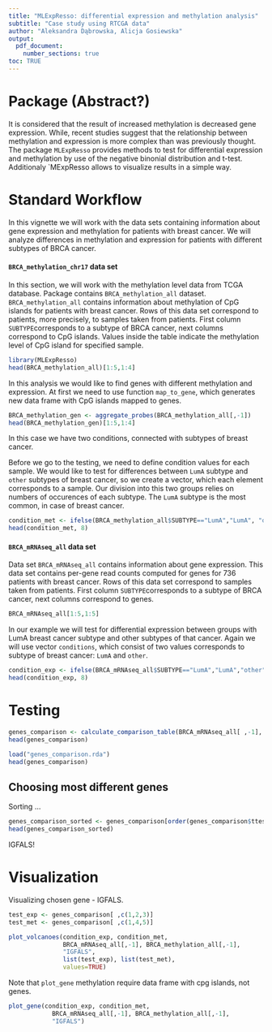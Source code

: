 ```yaml
---
title: "MLExpResso: differential expression and methylation analysis"
subtitle: "Case study using RTCGA data"
author: "Aleksandra Dąbrowska, Alicja Gosiewska"
output: 
  pdf_document:
    number_sections: true
toc: TRUE
---
```


# Package (Abstract?)
It is considered that the result of increased methylation is decreased gene expression. While, recent studies suggest that the relationship between methylation and expression is more complex than was previously thought.
The package `MLExpResso` provides methods to test for differential expression and methylation by use of the negative binonial distribution and t-test. Additionaly `MExpResso allows to visualize results in a simple way.

# Standard Workflow

In this vignette we will work with the data sets containing information about gene expression and methylation for patients with breast cancer. We will analyze differences in methylation and expression for patients with different subtypes of BRCA cancer.

#### `BRCA_methylation_chr17` data set
In this section, we will work with the methylation level data from TCGA database. 
Package contains `BRCA_methylation_all` dataset. `BRCA_methylation_all` contains information about methylation of CpG islands for patients with breast cancer. 
Rows of this data set correspond to patients, more precisely, to samples taken from patients.
First column `SUBTYPE`corresponds to a subtype of BRCA cancer, next columns correspond to CpG islands.
Values inside the table indicate the methylation level of CpG island for specified sample.
```r
library(MLExpResso)
head(BRCA_methylation_all)[1:5,1:4]
```

In this analysis we would like to find genes with different methylation and expression. At first we need to use function `map_to_gene`, which generates new data frame with CpG islands mapped to genes.

```r
BRCA_methylation_gen <- aggregate_probes(BRCA_methylation_all[,-1]) 
head(BRCA_methylation_gen)[1:5,1:4]
```

In this case we have two conditions, connected with subtypes of breast cancer.

Before we go to the testing, we need to define condition values for each sample. We would like to test for differences between `LumA` subtype and `other` subtypes of breast cancer, so we create a vector, which each element corresponds to a sample. Our division into this two groups relies on numbers of occurences of each subtype. The `LumA` subtype is the most common, in case of breast cancer.

```r
condition_met <- ifelse(BRCA_methylation_all$SUBTYPE=="LumA","LumA", "other")
head(condition_met, 8)
```

#### `BRCA_mRNAseq_all` data set

Data set `BRCA_mRNAseq_all` contains information about gene expression.
This data set contains per-gene read counts computed for genes for 736 patients with breast cancer.
Rows of this data set correspond to samples taken from patients.
First column `SUBTYPE`corresponds to a subtype of BRCA cancer, next columns correspond to genes.

```r
BRCA_mRNAseq_all[1:5,1:5]
```

In our example we will test for differential expression between groups with LumA breast cancer subtype and other subtypes of that cancer.
Again we will use vector `conditions`, which consist of two values corresponds to subtype of breast cancer: `LumA` and `other`.
```r
condition_exp <- ifelse(BRCA_mRNAseq_all$SUBTYPE=="LumA","LumA","other")
head(condition_exp, 8)
```

# Testing

```r
genes_comparison <- calculate_comparison_table(BRCA_mRNAseq_all[ ,-1], BRCA_methylation_gen, condition_exp, condition_met, test1="nbinom2", test2="ttest")
head(genes_comparison)
```

```r
load("genes_comparison.rda")
head(genes_comparison)
```

## Choosing most different genes

Sorting ...


```r
genes_comparison_sorted <- genes_comparison[order(genes_comparison$ttest.pval), ]
head(genes_comparison_sorted)
```

IGFALS!

# Visualization

Visualizing chosen gene - IGFALS.
```r
test_exp <- genes_comparison[ ,c(1,2,3)]
test_met <- genes_comparison[ ,c(1,4,5)]
```
  
  
```r
plot_volcanoes(condition_exp, condition_met, 
               BRCA_mRNAseq_all[,-1], BRCA_methylation_all[,-1], 
               "IGFALS", 
               list(test_exp), list(test_met),
               values=TRUE)

```

Note that `plot_gene` methylation require data frame with cpg islands, not genes.

```r
plot_gene(condition_exp, condition_met, 
            BRCA_mRNAseq_all[,-1], BRCA_methylation_all[,-1], 
            "IGFALS")
```


